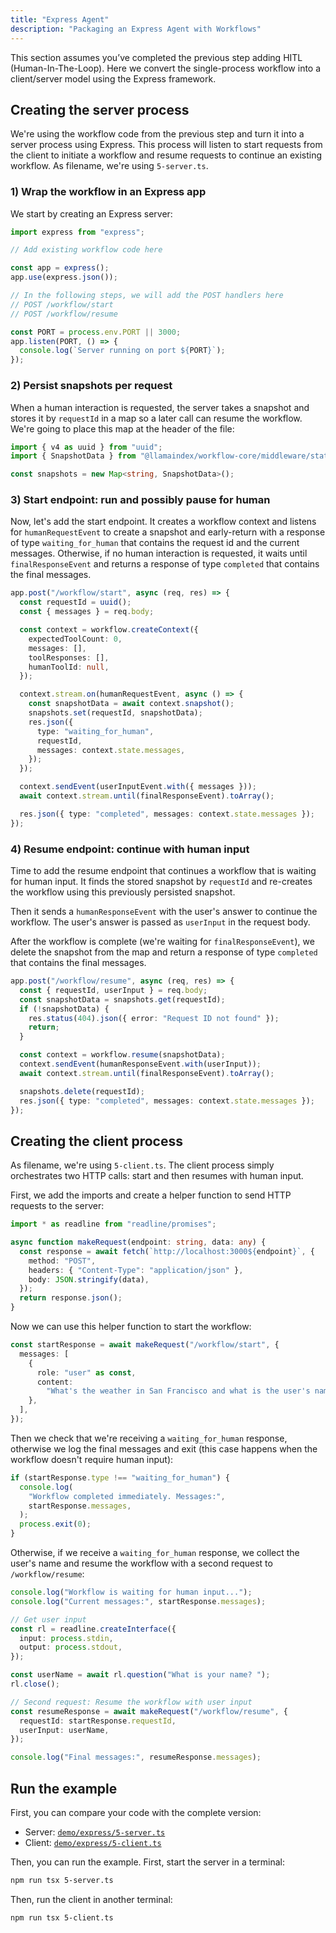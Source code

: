 ```yaml
---
title: "Express Agent"
description: "Packaging an Express Agent with Workflows"
---
```


This section assumes you’ve completed the previous step adding HITL (Human-In-The-Loop).
Here we convert the single-process workflow into a client/server model using the Express framework.

## Creating the server process

We're using the workflow code from the previous step and turn it into a server process using Express. This process will listen to start requests from the client to initiate a workflow and resume requests to continue an existing workflow.
As filename, we're using `5-server.ts`.

### 1) Wrap the workflow in an Express app

We start by creating an Express server:

```typescript
import express from "express";

// Add existing workflow code here

const app = express();
app.use(express.json());

// In the following steps, we will add the POST handlers here
// POST /workflow/start
// POST /workflow/resume

const PORT = process.env.PORT || 3000;
app.listen(PORT, () => {
  console.log(`Server running on port ${PORT}`);
});
```

### 2) Persist snapshots per request

When a human interaction is requested, the server takes a snapshot and stores it by `requestId` in a map so a later call can resume the workflow. We're going to place this map at the header of the file:

```typescript
import { v4 as uuid } from "uuid";
import { SnapshotData } from "@llamaindex/workflow-core/middleware/state";

const snapshots = new Map<string, SnapshotData>();
```

### 3) Start endpoint: run and possibly pause for human

Now, let's add the start endpoint. It creates a workflow context and listens for `humanRequestEvent` to create a snapshot and early-return with a response of type `waiting_for_human` that contains the request id and the current messages.
Otherwise, if no human interaction is requested, it waits until `finalResponseEvent` and returns a response of type `completed` that contains the final messages.

```typescript
app.post("/workflow/start", async (req, res) => {
  const requestId = uuid();
  const { messages } = req.body;

  const context = workflow.createContext({
    expectedToolCount: 0,
    messages: [],
    toolResponses: [],
    humanToolId: null,
  });

  context.stream.on(humanRequestEvent, async () => {
    const snapshotData = await context.snapshot();
    snapshots.set(requestId, snapshotData);
    res.json({
      type: "waiting_for_human",
      requestId,
      messages: context.state.messages,
    });
  });

  context.sendEvent(userInputEvent.with({ messages }));
  await context.stream.until(finalResponseEvent).toArray();

  res.json({ type: "completed", messages: context.state.messages });
});
```

### 4) Resume endpoint: continue with human input

Time to add the resume endpoint that continues a workflow that is waiting for human input.
It finds the stored snapshot by `requestId` and re-creates the workflow using this previously persisted snapshot.

Then it sends a `humanResponseEvent` with the user's answer to continue the workflow. The user's answer is passed as `userInput` in the request body.

After the workflow is complete (we're waiting for `finalResponseEvent`), we delete the snapshot from the map and return a response of type `completed` that contains the final messages.

```typescript
app.post("/workflow/resume", async (req, res) => {
  const { requestId, userInput } = req.body;
  const snapshotData = snapshots.get(requestId);
  if (!snapshotData) {
    res.status(404).json({ error: "Request ID not found" });
    return;
  }

  const context = workflow.resume(snapshotData);
  context.sendEvent(humanResponseEvent.with(userInput));
  await context.stream.until(finalResponseEvent).toArray();

  snapshots.delete(requestId);
  res.json({ type: "completed", messages: context.state.messages });
});
```

## Creating the client process

As filename, we're using `5-client.ts`. The client process simply orchestrates two HTTP calls: start and then resumes with human input.

First, we add the imports and create a helper function to send HTTP requests to the server:

```typescript
import * as readline from "readline/promises";

async function makeRequest(endpoint: string, data: any) {
  const response = await fetch(`http://localhost:3000${endpoint}`, {
    method: "POST",
    headers: { "Content-Type": "application/json" },
    body: JSON.stringify(data),
  });
  return response.json();
}
```

Now we can use this helper function to start the workflow:

```typescript
const startResponse = await makeRequest("/workflow/start", {
  messages: [
    {
      role: "user" as const,
      content:
        "What's the weather in San Francisco and what is the user's name?",
    },
  ],
});
```

Then we check that we're receiving a `waiting_for_human` response, otherwise we log the final messages and exit (this case happens when the workflow doesn't require human input):

```typescript
if (startResponse.type !== "waiting_for_human") {
  console.log(
    "Workflow completed immediately. Messages:",
    startResponse.messages,
  );
  process.exit(0);
}
```

Otherwise, if we receive a `waiting_for_human` response, we collect the user's name and resume the workflow with a second request to `/workflow/resume`:

```typescript
console.log("Workflow is waiting for human input...");
console.log("Current messages:", startResponse.messages);

// Get user input
const rl = readline.createInterface({
  input: process.stdin,
  output: process.stdout,
});

const userName = await rl.question("What is your name? ");
rl.close();

// Second request: Resume the workflow with user input
const resumeResponse = await makeRequest("/workflow/resume", {
  requestId: startResponse.requestId,
  userInput: userName,
});

console.log("Final messages:", resumeResponse.messages);
```

## Run the example

First, you can compare your code with the complete version:

- Server: [`demo/express/5-server.ts`](https://github.com/run-llama/workflows-ts/blob/main/demo/express/5-server.ts)
- Client: [`demo/express/5-client.ts`](https://github.com/run-llama/workflows-ts/blob/main/demo/express/5-client.ts)

Then, you can run the example. First, start the server in a terminal:

```bash
npm run tsx 5-server.ts
```

Then, run the client in another terminal:

```bash
npm run tsx 5-client.ts
```
